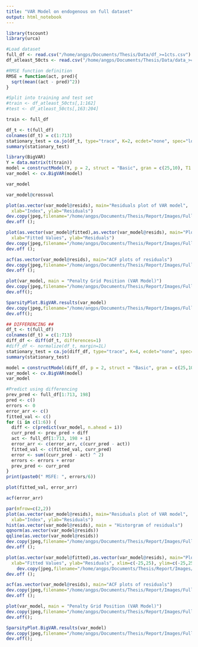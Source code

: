 ```yaml
---
title: "VAR Model on endogenous on full dataset"
output: html_notebook
---
```

```r
library(tscount)
library(urca)
```

```r
#Load dataset
full_df <- read.csv("/home/angps/Documents/Thesis/Data/df_>=1cts.csv")
df_atleast_50cts <- read.csv("/home/angps/Documents/Thesis/Data/data_>=50cts.csv")
```

```r
#RMSE function definition
RMSE = function(act, pred){
  sqrt(mean((act - pred)^2))
}

#Split into training and test set
#train <- df_atleast_50cts[,1:162]
#test <- df_atleast_50cts[,163:204]

train <- full_df

```


```r
df_t <- t(full_df)
colnames(df_t) = c(1:713)
stationary_test = ca.jo(df_t, type="trace", K=2, ecdet="none", spec="longrun")
summary(stationary_test)
```

```r
library(BigVAR)
Y = data.matrix(t(train))
model = constructModel(Y, p = 2, struct = "Basic", gran = c(25,10), T1 = 156, T2 = 198)
var_model <- cv.BigVAR(model)
```

```r
var_model
```





```r
var_model@crossval
```


```r
plot(as.vector(var_model@resids), main="Residuals plot of VAR model", 
  xlab="Index", ylab="Residuals")
dev.copy(jpeg,filename="/home/angps/Documents/Thesis/Report/Images/Full_VAR_resids.jpg");
dev.off ();
```

```r
plot(as.vector(var_model@fitted),as.vector(var_model@resids), main="Plot of residuals against fitted values", 
  xlab="Fitted Values", ylab="Residuals")
dev.copy(jpeg,filename="/home/angps/Documents/Thesis/Report/Images/Full_VAR_resids_vs_values.jpg");
dev.off ();
```

```r
acf(as.vector(var_model@resids), main="ACF plots of residuals")
dev.copy(jpeg,filename="/home/angps/Documents/Thesis/Report/Images/Full_VAR_acf.jpg");
dev.off ();
```


```r
plot(var_model, main = "Penalty Grid Position (VAR Model)")
dev.copy(jpeg,filename="/home/angps/Documents/Thesis/Report/Images/Full_VAR_pengrid.jpg");
dev.off();
```


```r
SparsityPlot.BigVAR.results(var_model)
dev.copy(jpeg,filename="/home/angps/Documents/Thesis/Report/Images/Full_VAR_sparsity.jpg");
dev.off();
```

```r
## DIFFERENCING ##
df_t <- t(full_df)
colnames(df_t) = c(1:713)
diff_df <- diff(df_t, differences=1)
#diff_df <- normalize(df_t, margin=1L)
stationary_test = ca.jo(diff_df, type="trace", K=4, ecdet="none", spec="longrun")
summary(stationary_test)
```

```r

model = constructModel(diff_df, p = 2, struct = "Basic", gran = c(25,10), T1 = 156, T2 = 198)
var_model <- cv.BigVAR(model)
var_model
```

```r
#Predict using differencing
prev_pred <- full_df[1:713, 198]
pred <- c()
errors <- 0
error_arr <- c()
fitted_val <- c()
for (i in c(1:6)) {
  diff <- c(predict(var_model, n.ahead = i))
  curr_pred <- prev_pred + diff
  act <- full_df[1:713, 198 + i]
  error_arr <- c(error_arr, c(curr_pred - act))
  fitted_val <- c(fitted_val, curr_pred)
  error <- sum((curr_pred - act) ^ 2)
  errors <- errors + error
  prev_pred <- curr_pred
}
print(paste0(" MSFE: ", errors/6))
```



```r
plot(fitted_val, error_arr)
```

```r
acf(error_arr)
```

```r
par(mfrow=c(2,2))
plot(as.vector(var_model@resids), main="Residuals plot of VAR model", 
  xlab="Index", ylab="Residuals")
hist(as.vector(var_model@resids), main = "Historgram of residuals")
qqnorm(as.vector(var_model@resids))
qqline(as.vector(var_model@resids))
dev.copy(jpeg,filename="/home/angps/Documents/Thesis/Report/Images/Full_VAR_diff_resids.jpg");
dev.off ();
```

```r
plot(as.vector(var_model@fitted),as.vector(var_model@resids), main="Plot of residuals against fitted values", 
  xlab="Fitted Values", ylab="Residuals", xlim=c(-25,25), ylim=c(-25,25))
    dev.copy(jpeg,filename="/home/angps/Documents/Thesis/Report/Images/Full_VAR_diff_resids_vs_values.jpg");
dev.off ();
```

```r
acf(as.vector(var_model@resids), main="ACF plots of residuals")
dev.copy(jpeg,filename="/home/angps/Documents/Thesis/Report/Images/Full_VAR_diff_acf.jpg");
dev.off ();
```

```r
plot(var_model, main = "Penalty Grid Position (VAR Model)")
dev.copy(jpeg,filename="/home/angps/Documents/Thesis/Report/Images/Full_VAR_diff_pengrid.jpg");
dev.off();
```

```r
SparsityPlot.BigVAR.results(var_model)
dev.copy(jpeg,filename="/home/angps/Documents/Thesis/Report/Images/Full_VAR_diff_sparsity.jpg");
dev.off();
```

